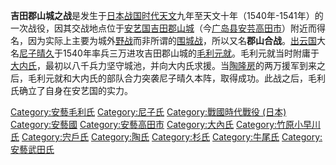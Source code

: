 '''吉田郡山城之战'''是发生于[[战国时代_(日本)|日本战国时代]][[天文_(后奈良天皇)|天文]]九年至天文十年（1540年-1541年）的一次战役，因其交战地点位于[[安艺国|安艺国]][[吉田郡山城|吉田郡山城]]（今[[广岛县|广岛县]][[安芸高田市|安芸高田市]]）附近而得名，因为实际上主要为城外[[野战|野战]]而非所谓的[[围城战|围城战]]，所以又名'''郡山合战'''。[[出云国|出云国]]大名[[尼子晴久|尼子晴久]]于1540年率兵三万进攻吉田郡山城的[[毛利元就|毛利元就]]。毛利元就当时附庸于[[大内氏|大内氏]]，最初以八千兵力坚守城池，并向大内氏求援。当[[陶隆房|陶隆房]]的两万援军到来之后，毛利元就和大内氏的部队合力突袭尼子晴久本阵，取得成功。此战之后，毛利氏确立了自身在安艺国的实力。
{{japanese|japanese=吉田郡山城の戦い/<br>郡山合戦|kana=よしだこおりやまじょうのたたかい/<br>こおりやまかっせん|romaji=Yoshida Kōriyama no tatakai/<br>Kōriyama kassen}}
{{Campaignbox 毛利氏重大战役}}
[[Category:安藝毛利氏|Category:安藝毛利氏]]
[[Category:尼子氏|Category:尼子氏]]
[[Category:戰國時代戰役_(日本)|Category:戰國時代戰役 (日本)]]
[[Category:安藝國|Category:安藝國]]
[[Category:安藝高田市|Category:安藝高田市]]
[[Category:大內氏|Category:大內氏]]
[[Category:竹原小早川氏|Category:竹原小早川氏]]
[[Category:宍戶氏|Category:宍戶氏]]
[[Category:陶氏|Category:陶氏]]
[[Category:杉氏|Category:杉氏]]
[[Category:牛尾氏|Category:牛尾氏]]
[[Category:安藝武田氏|Category:安藝武田氏]]